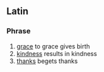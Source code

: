 ==Latin==

===Phrase===
{{infl|la|phrase|head=[[gratia#Latin|grātia]] [[gratia#Latin|gratiam]] [[pario#Latin|parit]]}}

# [[grace]] to grace gives birth
# [[kindness]] results in kindness
# [[thanks]] begets thanks